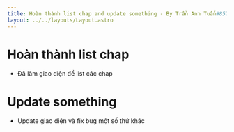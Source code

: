 ```yaml
---
title: Hoàn thành list chap and update something - By Trần Anh Tuấn#8575
layout: ../../layouts/Layout.astro
---
```


# Hoàn thành list chap

- Đã làm giao diện để list các chap

# Update something

- Update giao diện và fix bug một số thứ khác
